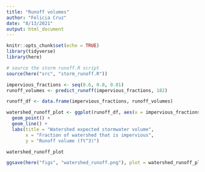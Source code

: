 ```yaml
---
title: "Runoff volumes"
author: "Felicia Cruz"
date: "8/13/2021"
output: html_document
---
```


```r
knitr::opts_chunk$set(echo = TRUE)
library(tidyverse)
library(here)
```

```r
# source the storm runoff.R script 
source(here("src", "storm_runoff.R"))

```


```r
impervious_fractions <- seq(0.6, 0.8, 0.01)
runoff_volumes <- predict_runoff(impervious_fractions, 182)

runoff_df <- data.frame(impervious_fractions, runoff_volumes)

watershed_runoff_plot <- ggplot(runoff_df, aes(x = impervious_fractions, y = runoff_volumes)) + 
  geom_point() +
  geom_line() +
  labs(title = "Watershed expected stormwater volume",
       x = "Fraction of watershed that is impervious",
       y = "Runoff volume (ft^3)")

watershed_runoff_plot

ggsave(here("figs", "watershed_runoff.png"), plot = watershed_runoff_plot)
```

